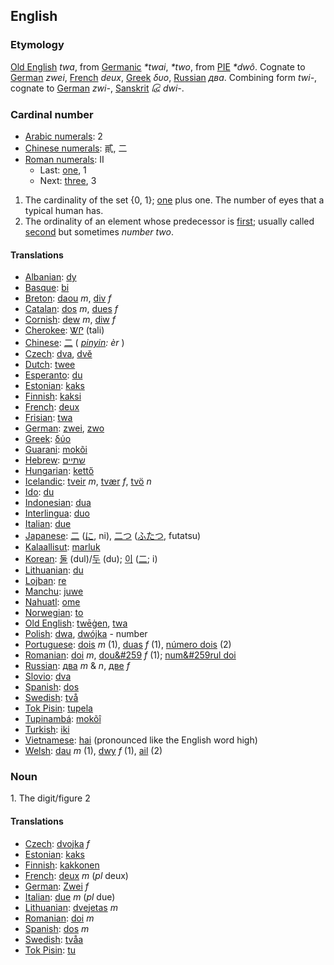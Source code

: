 ==English==

===Etymology===
[[Old English]] ''twa'', from [[Germanic]] ''*twai'', ''*two'', from [[w:Proto-Indo-European|PIE]] ''*dwô''. Cognate to [[German]] ''zwei'', [[French]] ''deux'', [[Greek]] ''δυο'', [[Russian]] ''два''. Combining form ''twi-'', cognate to [[German]] ''zwi-'', [[Sanskrit]] ''દ્વિ'' ''dwi-''.

===Cardinal number===
*[[w:Arabic Numerals|Arabic numerals]]: 2
*[[w:Chinese numerals|Chinese numerals]]: 貳, 二
*[[w:Roman numerals|Roman numerals]]: II
**Last: [[one]], 1
**Next: [[three]], 3

# The cardinality of the set {0, 1}; [[one]] plus one. The number of eyes that a typical human has.
# The ordinality of an element whose predecessor is [[first]]; usually called [[second]] but sometimes ''number two''.

====Translations====

*[[Albanian]]: [[dy]]
*[[Basque]]: [[bi]]
*[[Breton]]: [[daou]] ''m'', [[div]] ''f''
*[[Catalan]]: [[dos]] ''m'', [[dues]] ''f''
*[[Cornish]]: [[dew]] ''m'', [[diw]] ''f''
*[[Cherokee]]: [[ᏔᎵ]] (tali)
*[[Chinese]]: [[二]] ( ''[[pinyin]]: èr'' )
*[[Czech]]: [[dva]], [[dvě]]
*[[Dutch]]: [[twee]]
*[[Esperanto]]: [[du]]
*[[Estonian]]: [[kaks]]
*[[Finnish]]: [[kaksi]]
*[[French]]: [[deux]]
*[[Frisian]]: [[twa]]
*[[German]]: [[zwei]], [[zwo]]
*[[Greek]]: [[δύο]]
*[[Guarani]]: [[mokõi]]
*[[Hebrew]]: [[שתיים]]
*[[Hungarian]]: [[kettő]]
*[[Icelandic]]: [[tveir]] ''m'', [[tvær]] ''f'', [[tvö]] ''n''
*[[Ido]]: [[du]]
*[[Indonesian]]: [[dua]]
*[[Interlingua]]: [[duo]]
*[[Italian]]: [[due]]
*[[Japanese]]: [[二]] ([[に]], ni), [[二つ]] ([[ふたつ]], futatsu)
*[[Kalaallisut]]: [[marluk]]
*[[Korean]]: [[둘]] (dul)/[[두]] (du); [[이]] ([[二]]; i)
*[[Lithuanian]]: [[du]]
*[[Lojban]]: [[re]]
*[[Manchu]]: [[juwe]]
*[[Nahuatl]]: [[ome]]
*[[Norwegian]]: [[to]]
*[[Old English]]: [[twēġen]], [[twa]]
*[[Polish]]: [[dwa]], [[dwójka]] - number
*[[Portuguese]]: [[dois]] ''m'' (1), [[duas]] ''f'' (1), [[número dois]] (2)
*[[Romanian]]: [[doi]] ''m'', [[dou&#259]] ''f'' (1); [[num&#259rul doi]]
*[[Russian]]: [[два]] ''m'' & ''n'', [[две]] ''f''
*[[Slovio]]: [[dva]]
*[[Spanish]]: [[dos]]
*[[Swedish]]: [[två]]
*[[Tok Pisin]]: [[tupela]]
*[[Tupinambá]]: [[mokõî]]
*[[Turkish]]: [[iki]]
*[[Vietnamese]]: [[hai]] (pronounced like the English word high)
*[[Welsh]]: [[dau]] ''m'' (1), [[dwy]] ''f'' (1), [[ail]] (2)

===Noun===

1. The digit/figure 2

====Translations====

*[[Czech]]: [[dvojka]] ''f''
*[[Estonian]]: [[kaks]]
*[[Finnish]]: [[kakkonen]]
*[[French]]: [[deux]] ''m'' (''pl'' deux)
*[[German]]: [[Zwei]] ''f''
*[[Italian]]: [[due]] ''m'' (''pl'' due)
*[[Lithuanian]]: [[dvejetas]] ''m''
*[[Romanian]]: [[doi]] ''m''
*[[Spanish]]: [[dos]] ''m''
*[[Swedish]]: [[tvåa]]
*[[Tok Pisin]]: [[tu]]